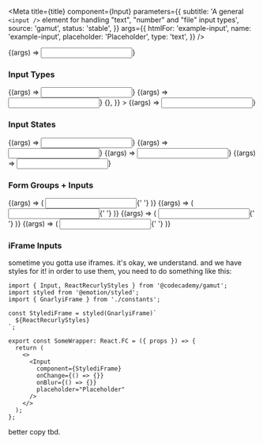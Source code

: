 
<Meta
  title={title}
  component={Input}
  parameters={{
    subtitle:
      'A general `<input />` element for handling "text", "number" and "file" input types',
    source: 'gamut',
    status: 'stable',
  }}
  args={{
    htmlFor: 'example-input',
    name: 'example-input',
    placeholder: 'Placeholder',
    type: 'text',
  }}
/>

<Canvas>
  <Story name="Input">{(args) => <Input {...args} />}</Story>
</Canvas>

<PropsTable story="Input" />

### Input Types

<Canvas>
  <Story
    name="Text"
    args={{
      htmlFor: 'example-text',
      defaultValue: 'Text',
      name: 'example-text',
      type: 'text',
      required: true,
    }}
  >
    {(args) => <Input {...args} />}
  </Story>
  <Story
    name="Number"
    args={{
      htmlFor: 'example-number',
      name: 'example-number',
      type: 'number',
      defaultValue: 1,
    }}
  >
    {(args) => <Input {...args} />}
  </Story>
  <Story
    name="File"
    args={{
      htmlFor: 'example-file',
      name: 'example-file',
      type: 'file',
      value: '',
      onChange: () => {},
    }}
  >
    {(args) => <Input {...args} />}
  </Story>
</Canvas>

### Input States

<Canvas>
  <Story
    name="Error"
    args={{
      htmlFor: 'example-error',
      defaultValue: 'Error',
      name: 'example-error',
      error: true,
    }}
  >
    {(args) => <Input {...args} />}
  </Story>
  <Story
    name="Verified"
    args={{
      htmlFor: 'example-verified',
      name: 'example-placeholder',
      placeholder: 'Placeholder',
      defaultValue: 'Verified Text',
      verified: true,
    }}
  >
    {(args) => <Input {...args} />}
  </Story>
  <Story
    name="Placeholder"
    args={{
      htmlFor: 'example-placeholder',
      name: 'example-placeholder',
      placeholder: 'Placeholder',
      defaultValue: undefined,
    }}
  >
    {(args) => <Input {...args} />}
  </Story>
  <Story
    name="Disabled"
    args={{
      htmlFor: 'example-disabled',
      name: 'example-disabled',
      placeholder: 'Disabled',
      disabled: true,
      defaultValue: undefined,
    }}
  >
    {(args) => <Input {...args} />}
  </Story>
</Canvas>

### Form Groups + Inputs

<Canvas>
  <Story
    name="FormExamples"
    args={{
      htmlFor: 'example-123',
      defaultValue: '123',
      name: 'example-123',
    }}
  >
    {(args) => (
      <FormGroup label="i am a smol label">
        <Input {...args} />{' '}
      </FormGroup>
    )}
  </Story>
  <Story
    name="FormErrorExamples"
    args={{
      htmlFor: 'example-123',
      defaultValue: '123',
      name: 'example-123',
      error: true,
    }}
  >
    {(args) => (
      <FormGroup
        label="i am also smol label, but something is wrong."
        error="this is not updog."
      >
        <Input {...args} />{' '}
      </FormGroup>
    )}
  </Story>
  <Story
    name="FormLargeExample"
    args={{
      htmlFor: 'example-123',
      name: 'example-123',
      placeholder: 'Placeholder',
    }}
  >
    {(args) => (
      <FormGroup label="i am a large label" labelSize="large">
        <Input {...args} />{' '}
      </FormGroup>
    )}
  </Story>
  <Story
    name="FormLargeErrorExample"
    args={{
      htmlFor: 'example-123',
      defaultValue: '123',
      name: 'example-123',
      error: true,
    }}
  >
    {(args) => (
      <FormGroup
        label="i am also large label, but something is wrong."
        error="this is still not updog."
        labelSize="large"
      >
        <Input {...args} />{' '}
      </FormGroup>
    )}
  </Story>
</Canvas>

### iFrame Inputs

sometime you gotta use iframes. it's okay, we understand. and we have styles for it! in order to use them, you need to do something like this:

```tsx
import { Input, ReactRecurlyStyles } from '@codecademy/gamut';
import styled from '@emotion/styled';
import { GnarlyiFrame } from './constants';

const StylediFrame = styled(GnarlyiFrame)`
  ${ReactRecurlyStyles}
`;

export const SomeWrapper: React.FC = ({ props }) => {
  return (
    <>
      <Input
        component={StylediFrame}
        onChange={() => {}}
        onBlur={() => {}}
        placeholder="Placeholder"
      />
    </>
  );
};
```

better copy tbd.

